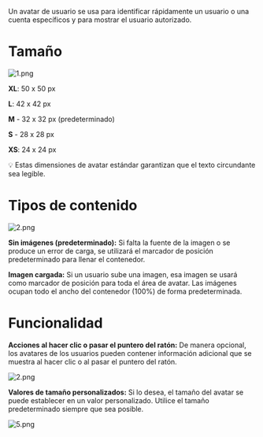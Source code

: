 Un avatar de usuario se usa para identificar rápidamente un usuario o una cuenta específicos y para mostrar el usuario autorizado.

# Tamaño

![1.png](/static/images/design/UserAvatar/1.png)

**XL**: 50 x 50 px

**L**: 42 x 42 px

**M** - 32 x 32 px (predeterminado)

**S** - 28 x 28 px

**XS**: 24 x 24 px

<aside>
💡 Estas dimensiones de avatar estándar garantizan que el texto circundante sea legible.
</aside>

# Tipos de contenido

![2.png](/static/images/design/UserAvatar/2.png)

**Sin imágenes (predeterminado):** Si falta la fuente de la imagen o se produce un error de carga, se utilizará el marcador de posición predeterminado para llenar el contenedor.

**Imagen cargada:** Si un usuario sube una imagen, esa imagen se usará como marcador de posición para toda el área de avatar. Las imágenes ocupan todo el ancho del contenedor (100%) de forma predeterminada.

# Funcionalidad


**Acciones al hacer clic o pasar el puntero del ratón:** De manera opcional, los avatares de los usuarios pueden contener información adicional que se muestra al hacer clic o al pasar el puntero del ratón.

![2.png](/static/images/design/UserAvatar/2%201.png)

**Valores de tamaño personalizados:** Si lo desea, el tamaño del avatar se puede establecer en un valor personalizado. Utilice el tamaño predeterminado siempre que sea posible.

![5.png](/static/images/design/UserAvatar/5.png)
